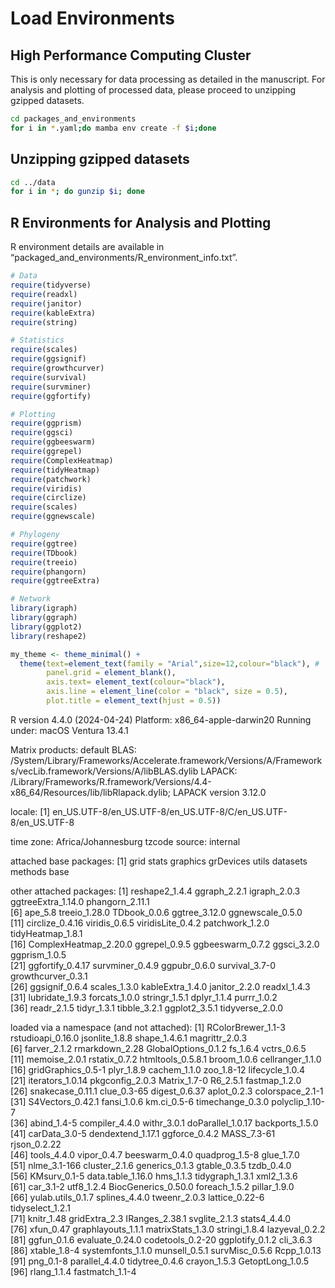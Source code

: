 # Load Environments

## High Performance Computing Cluster

This is only necessary for data processing as detailed in the manuscript. For analysis and plotting of processed data, please proceed to unzipping gzipped datasets.

```bash
cd packages_and_environments
for i in *.yaml;do mamba env create -f $i;done
```

## Unzipping gzipped datasets

```bash
cd ../data
for i in *; do gunzip $i; done
```

## R Environments for Analysis and Plotting

R environment details are available in "packaged_and_environments/R_environment_info.txt".

```r
# Data
require(tidyverse)
require(readxl)
require(janitor)
require(kableExtra) 
require(string)

# Statistics
require(scales)
require(ggsignif)
require(growthcurver)
require(survival)
require(survminer)
require(ggfortify)

# Plotting
require(ggprism)
require(ggsci)
require(ggbeeswarm)
require(ggrepel)
require(ComplexHeatmap)
require(tidyHeatmap)
require(patchwork)
require(viridis)
require(circlize)
require(scales)
require(ggnewscale)

# Phylogeny
require(ggtree)
require(TDbook)
require(treeio)
require(phangorn)
require(ggtreeExtra)

# Network
library(igraph)
library(ggraph)
library(ggplot2)
library(reshape2)

my_theme <- theme_minimal() +
  theme(text=element_text(family = "Arial",size=12,colour="black"), #
        panel.grid = element_blank(),
        axis.text= element_text(colour="black"),
        axis.line = element_line(color = "black", size = 0.5),
        plot.title = element_text(hjust = 0.5))
```

R version 4.4.0 (2024-04-24)
Platform: x86_64-apple-darwin20
Running under: macOS Ventura 13.4.1

Matrix products: default
BLAS:   /System/Library/Frameworks/Accelerate.framework/Versions/A/Frameworks/vecLib.framework/Versions/A/libBLAS.dylib 
LAPACK: /Library/Frameworks/R.framework/Versions/4.4-x86_64/Resources/lib/libRlapack.dylib;  LAPACK version 3.12.0

locale:
[1] en_US.UTF-8/en_US.UTF-8/en_US.UTF-8/C/en_US.UTF-8/en_US.UTF-8

time zone: Africa/Johannesburg
tzcode source: internal

attached base packages:
[1] grid      stats     graphics  grDevices utils     datasets  methods   base     

other attached packages:
 [1] reshape2_1.4.4        ggraph_2.2.1          igraph_2.0.3          ggtreeExtra_1.14.0    phangorn_2.11.1      
 [6] ape_5.8               treeio_1.28.0         TDbook_0.0.6          ggtree_3.12.0         ggnewscale_0.5.0     
[11] circlize_0.4.16       viridis_0.6.5         viridisLite_0.4.2     patchwork_1.2.0       tidyHeatmap_1.8.1    
[16] ComplexHeatmap_2.20.0 ggrepel_0.9.5         ggbeeswarm_0.7.2      ggsci_3.2.0           ggprism_1.0.5        
[21] ggfortify_0.4.17      survminer_0.4.9       ggpubr_0.6.0          survival_3.7-0        growthcurver_0.3.1   
[26] ggsignif_0.6.4        scales_1.3.0          kableExtra_1.4.0      janitor_2.2.0         readxl_1.4.3         
[31] lubridate_1.9.3       forcats_1.0.0         stringr_1.5.1         dplyr_1.1.4           purrr_1.0.2          
[36] readr_2.1.5           tidyr_1.3.1           tibble_3.2.1          ggplot2_3.5.1         tidyverse_2.0.0      

loaded via a namespace (and not attached):
 [1] RColorBrewer_1.1-3  rstudioapi_0.16.0   jsonlite_1.8.8      shape_1.4.6.1       magrittr_2.0.3     
 [6] farver_2.1.2        rmarkdown_2.28      GlobalOptions_0.1.2 fs_1.6.4            vctrs_0.6.5        
[11] memoise_2.0.1       rstatix_0.7.2       htmltools_0.5.8.1   broom_1.0.6         cellranger_1.1.0   
[16] gridGraphics_0.5-1  plyr_1.8.9          cachem_1.1.0        zoo_1.8-12          lifecycle_1.0.4    
[21] iterators_1.0.14    pkgconfig_2.0.3     Matrix_1.7-0        R6_2.5.1            fastmap_1.2.0      
[26] snakecase_0.11.1    clue_0.3-65         digest_0.6.37       aplot_0.2.3         colorspace_2.1-1   
[31] S4Vectors_0.42.1    fansi_1.0.6         km.ci_0.5-6         timechange_0.3.0    polyclip_1.10-7    
[36] abind_1.4-5         compiler_4.4.0      withr_3.0.1         doParallel_1.0.17   backports_1.5.0    
[41] carData_3.0-5       dendextend_1.17.1   ggforce_0.4.2       MASS_7.3-61         rjson_0.2.22       
[46] tools_4.4.0         vipor_0.4.7         beeswarm_0.4.0      quadprog_1.5-8      glue_1.7.0         
[51] nlme_3.1-166        cluster_2.1.6       generics_0.1.3      gtable_0.3.5        tzdb_0.4.0         
[56] KMsurv_0.1-5        data.table_1.16.0   hms_1.1.3           tidygraph_1.3.1     xml2_1.3.6         
[61] car_3.1-2           utf8_1.2.4          BiocGenerics_0.50.0 foreach_1.5.2       pillar_1.9.0       
[66] yulab.utils_0.1.7   splines_4.4.0       tweenr_2.0.3        lattice_0.22-6      tidyselect_1.2.1   
[71] knitr_1.48          gridExtra_2.3       IRanges_2.38.1      svglite_2.1.3       stats4_4.4.0       
[76] xfun_0.47           graphlayouts_1.1.1  matrixStats_1.3.0   stringi_1.8.4       lazyeval_0.2.2     
[81] ggfun_0.1.6         evaluate_0.24.0     codetools_0.2-20    ggplotify_0.1.2     cli_3.6.3          
[86] xtable_1.8-4        systemfonts_1.1.0   munsell_0.5.1       survMisc_0.5.6      Rcpp_1.0.13        
[91] png_0.1-8           parallel_4.4.0      tidytree_0.4.6      crayon_1.5.3        GetoptLong_1.0.5   
[96] rlang_1.1.4         fastmatch_1.1-4    
